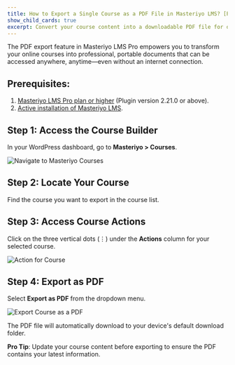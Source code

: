 ```yaml
---
title: How to Export a Single Course as a PDF File in Masteriyo LMS? [Pro]
show_child_cards: true
excerpt: Convert your course content into a downloadable PDF file for offline viewing, sharing, or distribution.
---
```


 The PDF export feature in Masteriyo LMS Pro empowers you to transform your online courses into professional, portable documents that can be accessed anywhere, anytime—even without an internet connection.

## Prerequisites:
1. [Masteriyo LMS Pro plan or higher](https://masteriyo.com/pricing/) (Plugin version 2.21.0 or above).
2. [Active installation of Masteriyo LMS](https://docs.masteriyo.com/getting-started/installation#installing-masteriyo-lms-pro-version).

## Step 1: Access the Course Builder
In your WordPress dashboard, go to **Masteriyo > Courses**.   

![Navigate to Masteriyo Courses](https://raw.githubusercontent.com/Masteriyo/masteriyo-docs/main/assets/images/export-single-course/navigate-to-masteriyo-courses.png)

## Step 2: Locate Your Course  
Find the course you want to export in the course list.

## Step 3: Access Course Actions  
Click on the three vertical dots (⋮) under the **Actions** column for your selected course.

![Action for Course](https://raw.githubusercontent.com/Masteriyo/masteriyo-docs/main/assets/images/export-single-course/action-option-for-course.png)

## Step 4: Export as PDF
Select **Export as PDF** from the dropdown menu.

![Export Course as a PDF](https://raw.githubusercontent.com/Masteriyo/masteriyo-docs/main/assets/images/export-single-course/export-course-as-pdf.png)

The PDF file will automatically download to your device's default download folder.

**Pro Tip**: Update your course content before exporting to ensure the PDF contains your latest information.
